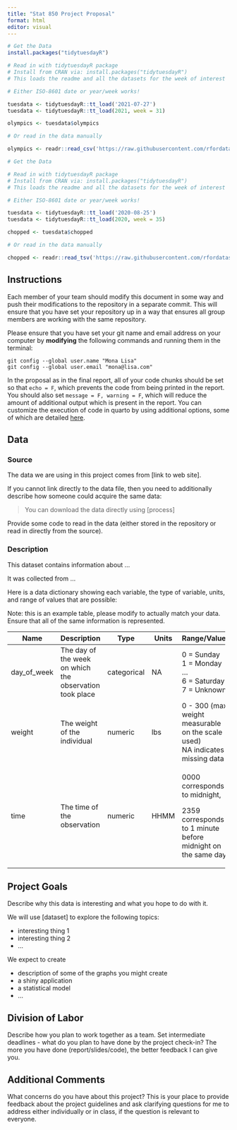 ```yaml
---
title: "Stat 850 Project Proposal"
format: html
editor: visual
---
```


```R
# Get the Data
install.packages("tidytuesdayR")

# Read in with tidytuesdayR package 
# Install from CRAN via: install.packages("tidytuesdayR")
# This loads the readme and all the datasets for the week of interest

# Either ISO-8601 date or year/week works!

tuesdata <- tidytuesdayR::tt_load('2021-07-27')
tuesdata <- tidytuesdayR::tt_load(2021, week = 31)

olympics <- tuesdata$olympics

# Or read in the data manually

olympics <- readr::read_csv('https://raw.githubusercontent.com/rfordatascience/tidytuesday/master/data/2021/2021-07-27/olympics.csv')
```
```R
# Get the Data

# Read in with tidytuesdayR package 
# Install from CRAN via: install.packages("tidytuesdayR")
# This loads the readme and all the datasets for the week of interest

# Either ISO-8601 date or year/week works!

tuesdata <- tidytuesdayR::tt_load('2020-08-25')
tuesdata <- tidytuesdayR::tt_load(2020, week = 35)

chopped <- tuesdata$chopped

# Or read in the data manually

chopped <- readr::read_tsv('https://raw.githubusercontent.com/rfordatascience/tidytuesday/master/data/2020/2020-08-25/chopped.tsv')

```

## Instructions

Each member of your team should modify this document in some way and push their modifications to the repository in a separate commit. This will ensure that you have set your repository up in a way that ensures all group members are working with the same repository.

Please ensure that you have set your git name and email address on your computer by **modifying** the following commands and running them in the terminal:

```         
git config --global user.name "Mona Lisa"
git config --global user.email "mona@lisa.com"
```

In the proposal as in the final report, all of your code chunks should be set so that `echo = F`, which prevents the code from being printed in the report. You should also set `message = F, warning = F`, which will reduce the amount of additional output which is present in the report. You can customize the execution of code in quarto by using additional options, some of which are detailed [here](https://quarto.org/docs/computations/execution-options.html).

## Data

### Source

The data we are using in this project comes from \[link to web site\].

If you cannot link directly to the data file, then you need to additionally describe how someone could acquire the same data:

> You can download the data directly using \[process\]

Provide some code to read in the data (either stored in the repository or read in directly from the source).

### Description

This dataset contains information about ...

It was collected from ...

Here is a data dictionary showing each variable, the type of variable, units, and range of values that are possible:

Note: this is an example table, please modify to actually match your data. Ensure that all of the same information is represented.

+-------------+---------------------------------------------------------+-------------+---------+---------------------------------------------------------------+
| Name        | Description                                             | Type        | Units   | Range/Values                                                  |
+=============+=========================================================+=============+=========+===============================================================+
| day_of_week | The day of the week on which the observation took place | categorical | NA      | 0 = Sunday\                                                   |
|             |                                                         |             |         | 1 = Monday\                                                   |
|             |                                                         |             |         | ...\                                                          |
|             |                                                         |             |         | 6 = Saturday\                                                 |
|             |                                                         |             |         | 7 = Unknown                                                   |
+-------------+---------------------------------------------------------+-------------+---------+---------------------------------------------------------------+
| weight      | The weight of the individual                            | numeric     | lbs     | 0 - 300 (max weight measurable on the scale used)\            |
|             |                                                         |             |         | NA indicates missing data                                     |
+-------------+---------------------------------------------------------+-------------+---------+---------------------------------------------------------------+
| time        | The time of the observation                             | numeric     | HHMM    | 0000 corresponds to midnight,                                 |
|             |                                                         |             |         |                                                               |
|             |                                                         |             |         | 2359 corresponds to 1 minute before midnight on the same day. |
+-------------+---------------------------------------------------------+-------------+---------+---------------------------------------------------------------+

## Project Goals

Describe why this data is interesting and what you hope to do with it.

We will use \[dataset\] to explore the following topics:

-   interesting thing 1
-   interesting thing 2
-   ...

We expect to create

-   description of some of the graphs you might create
-   a shiny application
-   a statistical model
-   ...

## Division of Labor

Describe how you plan to work together as a team. Set intermediate deadlines - what do you plan to have done by the project check-in? The more you have done (report/slides/code), the better feedback I can give you.

## Additional Comments

What concerns do you have about this project? This is your place to provide feedback about the project guidelines and ask clarifying questions for me to address either individually or in class, if the question is relevant to everyone.
